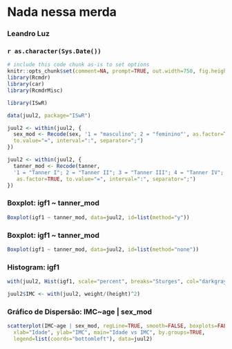 <!-- R Commander Markdown Template -->

Nada nessa merda
=======================

### Leandro Luz

### `r as.character(Sys.Date())`

```r
# include this code chunk as-is to set options
knitr::opts_chunk$set(comment=NA, prompt=TRUE, out.width=750, fig.height=8, fig.width=8)
library(Rcmdr)
library(car)
library(RcmdrMisc)
```

```r
library(ISwR)
```

```r
data(juul2, package="ISwR")
```

```r
juul2 <- within(juul2, {
  sex_mod <- Recode(sex, '1 = "masculino"; 2 = "feminino"', as.factor=TRUE, 
  to.value="=", interval=":", separator=";")
})
```

```r
juul2 <- within(juul2, {
  tanner_mod <- Recode(tanner, 
  '1 = "Tanner I"; 2 = "Tanner II"; 3 = "Tanner III"; 4 = "Tanner IV"; 5 = "Tanner V"',
   as.factor=TRUE, to.value="=", interval=":", separator=";")
})
```


### Boxplot: igf1 ~ tanner_mod
```r
Boxplot(igf1 ~ tanner_mod, data=juul2, id=list(method="y"))
```


### Boxplot: igf1 ~ tanner_mod
```r
Boxplot(igf1 ~ tanner_mod, data=juul2, id=list(method="none"))
```


### Histogram: igf1
```r
with(juul2, Hist(igf1, scale="percent", breaks="Sturges", col="darkgray"))
```

```r
juul2$IMC <- with(juul2, weight/(height)^2)
```


### Gráfico de Dispersão: IMC~age | sex_mod
```r
scatterplot(IMC~age | sex_mod, regLine=TRUE, smooth=FALSE, boxplots=FALSE, 
  xlab="Idade", ylab="IMC", main="Idade vs IMC", by.groups=TRUE, 
  legend=list(coords="bottomleft"), data=juul2)
```


